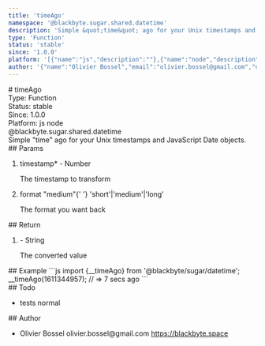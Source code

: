 ```yaml
---
title: 'timeAgo'
namespace: '@blackbyte.sugar.shared.datetime'
description: 'Simple &quot;time&quot; ago for your Unix timestamps and JavaScript Date objects.'
type: 'Function'
status: 'stable'
since: '1.0.0'
platform: '[{"name":"js","description":""},{"name":"node","description":""}]'
author: '{"name":"Olivier Bossel","email":"olivier.bossel@gmail.com","url":"https://blackbyte.space"}'
---
```


<div class="docmap-mdx">
  # timeAgo
  <div class="_metas">
    <div class="_type">
      <span class="_type-label">Type:</span>
      <span class="_type-value">Function</span>
    </div>
    <div class="_status">
      <span class="_status-label">Status:</span>
      <span class="_status-value -stable">stable</span>
    </div>
    <div class="_since">
      <span class="_since-label">Since:</span>
      <span class="_since-value">1.0.0</span>
    </div>
    <div class="_platform">
      <span class="_platform-label">Platform:</span>
      <span class="_platform-value -js">js</span>
      <span class="_platform-value -node">node</span>
    </div>
  </div>
  <div class="_namespace">@blackbyte.sugar.shared.datetime</div>
  <div class="_description typo-lead typo-format">
    Simple &quot;time&quot; ago for your Unix timestamps and JavaScript Date
    objects.
  </div>
  <div class="_params">
    ## Params
    <ol class="_list">
      <li class="_item">
        <span class="_name">
          timestamp<span class="_required">*</span>
        </span>
        <span class="_default">-</span> <span class="_type">Number</span>
        <p class="_description">The timestamp to transform</p>
      </li>
      <li class="_item">
        <span class="_name">format</span>
        <span class="_default">&quot;medium&quot;</span>{' '}
        <span class="_type">
          &apos;short&apos;&vert;&apos;medium&apos;&vert;&apos;long&apos;
        </span>
        <p class="_description">The format you want back</p>
      </li>
    </ol>
  </div>
  <div class="_return">
    ## Return
    <ol class="_list">
      <li class="_item">
        <span class="_default">-</span>
        <span class="_type">String</span>
        <p class="_description">The converted value</p>
      </li>
    </ol>
  </div>
  <div class="_examples">
    ## Example ```js import {__timeAgo} from '@blackbyte/sugar/datetime';
    __timeAgo(1611344957); // => 7 secs ago ```
  </div>
  <div class="_todo">
    ## Todo
    <ul class="_list">
      <li class="_item">
        <span class="_description">tests</span>
        <span class="_priority -normal">normal</span>
      </li>
    </ul>
  </div>
  <div class="_author">
    ## Author
    <ul class="_list">
      <li class="_item">
        <span class="_name">Olivier Bossel</span>
        <span class="_email">olivier.bossel@gmail.com</span>
        <a href="https://blackbyte.space" target="_blank" class="_url">
          https://blackbyte.space
        </a>
      </li>
    </ul>
  </div>
</div>
